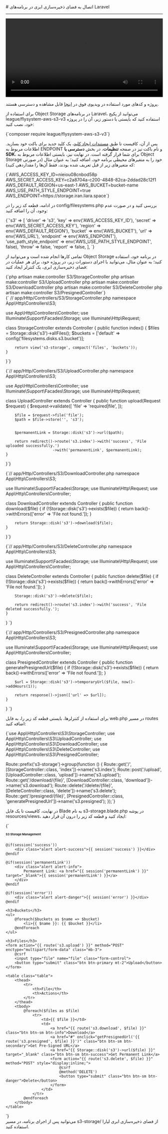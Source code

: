 

<Layout>
<Head>
<title>مستندات اتصال به Object Storage در Laravel - لیارا</title>
<meta property="og:title" content="مستندات خدمات رایانش ابری لیارا" />
<meta property="og:description" content="مستندات مربوط به اتصال به فضای ذخیره‌سازی ابری یا Object Storage با AWS SDK S3 در فریم‌ورک Laravel در لیارا"  />
<meta property="og:image" content="https://media.liara.ir/logos/liara-poster.jpg" />
</Head>
# اتصال به فضای ذخیره‌سازی ابری در برنامه‌های Laravel
<hr className="mb-2" />

<video
  src="https://media.liara.ir/laravel/laravel-object-storage.mp4"
  controls="controls"
  className="block w-full"
  width="100%"
/>

<div className="h-2" />
<Alert variant="success">
<p>
پروژه و کدهای مورد استفاده در ویدیوی فوق در <a href="https://github.com/liara-cloud/laravel-getting-started/tree/object-storage" className="text-[#2196f3] ">اینجا</a> قابل مشاهده و دسترسی هستند.
</p>
</Alert>

برای استفاده از Object Storage در برنامه‌های Laravel، می‌توانید از 
پکیج <Important>league/flysystem-aws-s3-v3</Important> استفاده کنید که بایستی با دستور زیر، آن را در پروژه خود، نصب کنید:

<div className="h-2" />
<div dir='ltr'>
    <Highlight className="bash">
        {`composer require league/flysystem-aws-s3-v3`}
    </Highlight>
</div>
<div className="h-2" />

پس از آن، کافیست تا طبق <a href="/object-storage/how-tos/create-key" className="text-[#2196f3] ">مستندات ایجاد کلید</a>، یک کلید جدید برای باکت خود بسازید.
اطلاعات مربوط به ENDPOINT و نام باکت نیز در صفحه **تنظیمات**، در بخش **دسترسی با SDK**، 
برای شما قرار گرفته است.
در نهایت نیز، بایستی 
اطلاعات مربوط به Object Storage خود را 
به متغیرهای محیطی برنامه خود، اضافه کنید؛ به عنوان مثال (در صورتی که متغیرهای زیر از قبل تعریف شده بودند، فقط آن‌ها را مقداردهی کنید):

<div className="h-2" />
<div dir='ltr'>
    <Highlight className="bash">
        {`AWS_ACCESS_KEY_ID=nieiou08cnbod58p
AWS_SECRET_ACCESS_KEY=c2a8704a-c200-4848-82ca-2ddad28c12f1
AWS_DEFAULT_REGION=us-east-1
AWS_BUCKET=bucket-name
AWS_USE_PATH_STYLE_ENDPOINT=true
AWS_ENDPOINT=https://storage.iran.liara.space`}
    </Highlight>
</div>
<div className="h-2" />

در ادامه، قطعه کد زیر را در <Important>config/filesystems.php</Important> بررسی کنید و در صورت عدم وجود، آن را اضافه کنید:
<div className="h-2" />
<div dir='ltr'>
    <Highlight className="php">
        {`'s3' => [
            'driver' => 's3',
            'key' => env('AWS_ACCESS_KEY_ID'),
            'secret' => env('AWS_SECRET_ACCESS_KEY'),
            'region' => env('AWS_DEFAULT_REGION'),
            'bucket' => env('AWS_BUCKET'),
            'url' => env('AWS_URL'),
            'endpoint' => env('AWS_ENDPOINT'),
            'use_path_style_endpoint' => env('AWS_USE_PATH_STYLE_ENDPOINT', false),
            'throw' => false,
            'report' => false,
        ],
`}
    </Highlight>
</div>
<div className="h-2" />


تمامی کارها انجام شده است و می‌توانید از Object Storage در برنامه خود، استفاده کنید؛
به عنوان مثال، 
می‌توانید با اجرای دستورات زیر، در پروژه خود، 
برای هر عملیات در فضای ذخیره‌سازی ابری، یک کنترلر ایجاد کنید:


<div className="h-2" />
<div dir='ltr'>
    <Highlight className="bash">
        {`php artisan make:controller S3/StorageController
php artisan make:controller S3/UploadController
php artisan make:controller S3/DownloadController
php artisan make:controller S3/DeleteController
php artisan make:controller S3/PresignedController`}
    </Highlight>
</div>
<div className="h-2" />


<Section id="list-files" title="نمونه کد برای نمایش فایل‌های یک باکت و اسامی باکت‌ها " />

<div className="h-2" />
<div dir='ltr'>
    <Highlight className="laravel">
        {` // app/Http/Controllers/S3/StorageController.php
<?php

namespace App\Http\Controllers\S3;

use App\Http\Controllers\Controller; 
use Illuminate\Support\Facades\Storage;
use Illuminate\Http\Request;

class StorageController extends Controller
{
    public function index()
    {
        $files = Storage::disk('s3')->allFiles();
        $buckets = ['default' => config('filesystems.disks.s3.bucket')]; 

        return view('s3-storage', compact('files', 'buckets'));
    }
}`}
    </Highlight>
</div>
<div className="h-2" />


<Section id="upload-file" title="نمونه کد برای آپلود فایل در باکت و مشاهده لینک دائمی آن" />

<div className="h-2" />
<div dir='ltr'>
    <Highlight className="laravel">
        {`// app/Http/Controllers/S3/UploadController.php
<?php

namespace App\Http\Controllers\S3;

use App\Http\Controllers\Controller;
use Illuminate\Support\Facades\Storage;
use Illuminate\Http\Request;

class UploadController extends Controller
{
    public function upload(Request $request)
    {
        $request->validate([
            'file' => 'required|file',
        ]);

        $file = $request->file('file');
        $path = $file->store('', 's3'); 

        
        $permanentLink = Storage::disk('s3')->url($path);

        return redirect()->route('s3.index')->with('success', 'File uploaded successfully.')
                         ->with('permanentLink', $permanentLink);
    }
}`}
    </Highlight>
</div>
<div className="h-2" />

<Section id="download-file" title="نمونه کد برای دانلود فایل از باکت " />

<div className="h-2" />
<div dir='ltr'>
    <Highlight className="laravel">
        {`// app/Http/Controllers/S3/DownloadController.php
<?php

namespace App\Http\Controllers\S3;

use Illuminate\Support\Facades\Storage;
use Illuminate\Http\Request;
use App\Http\Controllers\Controller; 

class DownloadController extends Controller
{
    public function download($file)
    {
        if (!Storage::disk('s3')->exists($file)) {
            return back()->withErrors(['error' => 'File not found.']);
        }

        return Storage::disk('s3')->download($file);
    }
}`}
    </Highlight>
</div>
<div className="h-2" />

<Section id="delete-file" title="نمونه کد برای حذف فایل از باکت " />

<div className="h-2" />
<div dir='ltr'>
    <Highlight className="laravel">
        {`// app/Http/Controllers/S3/DeleteController.php
<?php

namespace App\Http\Controllers\S3;

use Illuminate\Support\Facades\Storage;
use Illuminate\Http\Request;
use App\Http\Controllers\Controller; 

class DeleteController extends Controller
{
    public function delete($file)
    {
        if (!Storage::disk('s3')->exists($file)) {
            return back()->withErrors(['error' => 'File not found.']);
        }

        Storage::disk('s3')->delete($file);

        return redirect()->route('s3.index')->with('success', 'File deleted successfully.');
    }
}
`}
    </Highlight>
</div>
<div className="h-2" />

<Section id="presigned-url" title="نمونه کد برای ایجاد لینک موقت برای فایل‌ها " />

<div className="h-2" />
<div dir='ltr'>
    <Highlight className="laravel">
        {`// app/Http/Controllers/S3/PresignedController.php
<?php

namespace App\Http\Controllers\S3;

use Illuminate\Support\Facades\Storage;
use Illuminate\Http\Request;
use App\Http\Controllers\Controller; 

class PresignedController extends Controller
{
    public function generatePresignedUrl($file)
    {
        if (!Storage::disk('s3')->exists($file)) {
            return back()->withErrors(['error' => 'File not found.']);
        }

        $url = Storage::disk('s3')->temporaryUrl($file, now()->addHours(1));

        return response()->json(['url' => $url]);
    }
}
`}
    </Highlight>
</div>
<div className="h-2" />

برای استفاده از کنترلرها، بایستی قطعه کد زیر را، به فایل <Important>web.php</Important> در مسیر <Important>routes</Important> اضافه کنید:

<div className="h-2" />
<div dir='ltr'>
    <Highlight className="laravel">
        {`use App\Http\Controllers\S3\StorageController;
use App\Http\Controllers\S3\UploadController;
use App\Http\Controllers\S3\DownloadController;
use App\Http\Controllers\S3\DeleteController;
use App\Http\Controllers\S3\PresignedController;

Route::prefix('s3-storage')->group(function () {
    Route::get('/', [StorageController::class, 'index'])->name('s3.index');
    Route::post('/upload', [UploadController::class, 'upload'])->name('s3.upload');
    Route::get('/download/{file}', [DownloadController::class, 'download'])->name('s3.download');
    Route::delete('/delete/{file}', [DeleteController::class, 'delete'])->name('s3.delete');
    Route::get('/presigned/{file}', [PresignedController::class, 'generatePresignedUrl'])->name('s3.presigned');
});`}
    </Highlight>
</div>
<div className="h-2" />

در نهایت، کافیست تا یک فایل Blade به نام <Important>s3-storage.blade.php</Important> در پوشه <Important>resources/views</Important>، ایجاد کنید و قطعه کد زیر را درون آن قرار دهید:

<div className="h-2" />
<div dir='ltr'>
    <Highlight className="blade">
        {`<!DOCTYPE html>
<html lang="en">
<head>
    <meta charset="UTF-8">
    <meta name="viewport" content="width=device-width, initial-scale=1.0">
    <title>S3 Storage Management</title>
    <link href="https://cdn.jsdelivr.net/npm/bootstrap@5.3.0/dist/css/bootstrap.min.css" rel="stylesheet">
</head>
<body>
<div class="container mt-5">
    <h1>S3 Storage Management</h1>

    @if(session('success'))
        <div class="alert alert-success">{{ session('success') }}</div>
    @endif

    @if(session('permanentLink'))
        <div class="alert alert-info">
            Permanent Link: <a href="{{ session('permanentLink') }}" target="_blank">{{ session('permanentLink') }}</a>
        </div>
    @endif

    @if(session('error'))
        <div class="alert alert-danger">{{ session('error') }}</div>
    @endif

    <h3>Buckets</h3>
    <ul>
        @foreach($buckets as $name => $bucket)
            <li>{{ $name }}: {{ $bucket }}</li>
        @endforeach
    </ul>

    <h3>Files</h3>
    <form action="{{ route('s3.upload') }}" method="POST" enctype="multipart/form-data" class="mb-3">
        @csrf
        <input type="file" name="file" class="form-control">
        <button type="submit" class="btn btn-primary mt-2">Upload</button>
    </form>

    <table class="table">
        <thead>
            <tr>
                <th>File</th>
                <th>Actions</th>
            </tr>
        </thead>
        <tbody>
            @foreach($files as $file)
                <tr>
                    <td>{{ $file }}</td>
                    <td>
                        <a href="{{ route('s3.download', $file) }}" class="btn btn-sm btn-info">Download</a>
                        <a href="#" onclick="getPresignedUrl('{{ route('s3.presigned', $file) }}')" class="btn btn-sm btn-secondary">Get Pre-Signed URL</a>
                        <a href="{{ Storage::disk('s3')->url($file) }}" target="_blank" class="btn btn-sm btn-success">Get Permanent Link</a>
                        <form action="{{ route('s3.delete', $file) }}" method="POST" style="display:inline;">
                            @csrf
                            @method('DELETE')
                            <button type="submit" class="btn btn-sm btn-danger">Delete</button>
                        </form>
                    </td>
                </tr>
            @endforeach
        </tbody>
    </table>
</div>

<script>
    function getPresignedUrl(url) {
        fetch(url)
            .then(response => response.json())
            .then(data => {
                alert('Pre-Signed URL: ' + data.url);
            })
            .catch(error => console.error('Error:', error));
    }
</script>
</body>
</html>`}
    </Highlight>
</div>
<div className="h-2" />
می‌توانید پس از اجرای برنامه، در مسیر <Important>s3-storage/</Important> از فضای ذخیره‌سازی ابری لیارا استفاده کنید. 

</Layout>